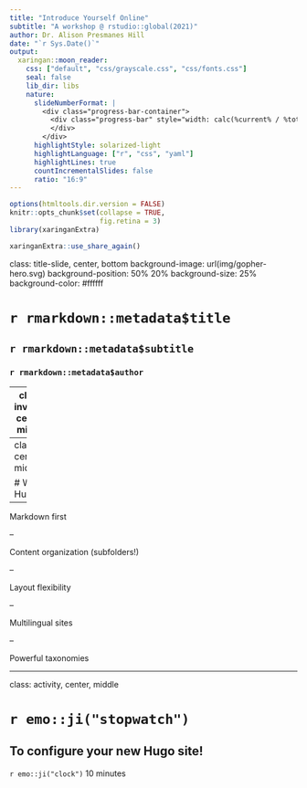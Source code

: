 ```yaml
---
title: "Introduce Yourself Online"
subtitle: "A workshop @ rstudio::global(2021)"
author: Dr. Alison Presmanes Hill
date: "`r Sys.Date()`"
output:
  xaringan::moon_reader:
    css: ["default", "css/grayscale.css", "css/fonts.css"]
    seal: false 
    lib_dir: libs
    nature:
      slideNumberFormat: |
        <div class="progress-bar-container">
          <div class="progress-bar" style="width: calc(%current% / %total% * 100%);">
          </div>
        </div>
      highlightStyle: solarized-light
      highlightLanguage: ["r", "css", "yaml"]
      highlightLines: true
      countIncrementalSlides: false
      ratio: "16:9"
---
```


```r
options(htmltools.dir.version = FALSE)
knitr::opts_chunk$set(collapse = TRUE,
                      fig.retina = 3)
library(xaringanExtra)
```

```r
xaringanExtra::use_share_again()
```

class: title-slide, center, bottom
background-image: url(img/gopher-hero.svg)
background-position: 50% 20%
background-size: 25%
background-color: #ffffff

# `r rmarkdown::metadata$title`

## `r rmarkdown::metadata$subtitle`

### `r rmarkdown::metadata$author`

---
class: inverse, center, middle

# Why Hugo?

---
class: center, middle

# Why Hugo?

--

Markdown first

--

Content organization (subfolders!)

--

Layout flexibility

--

Multilingual sites

--

Powerful taxonomies

---
class: activity, center, middle

# `r emo::ji("stopwatch")`

## To configure your new Hugo site!

`r emo::ji("clock")` 10 minutes
